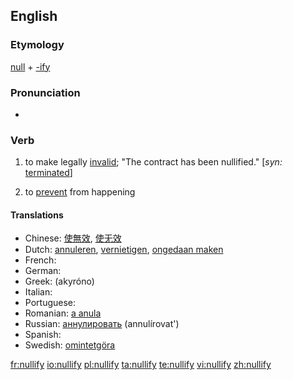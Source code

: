==English==

===Etymology===
[[null]] + [[-ify]]

===Pronunciation===
* {{audio|en-us-nullify.ogg|Audio (US)}}

===Verb===
{{en-verb|nullifies|nullifying|nullified}}

# {{transitive|legal}} to make legally [[invalid]]; "The contract has been nullified." [''syn:'' [[terminated]]]
# to [[prevent]] from happening

====Translations====
* Chinese: [[使無效]], [[使无效]]
* Dutch: [[annuleren]], [[vernietigen]], [[ongedaan maken]]
* French: {{t+|fr|annuler}}
* German: {{t+|de|annullieren}}
* Greek: {{t+|el|ακυρώνω|sc=Grek}} (akyróno)
* Italian: {{t+|it|annullare}}
* Portuguese: {{t+|pt|anular}}
* Romanian: [[a anula]]
* Russian: [[аннулировать]] (annulírovat')
* Spanish: {{t+|es|anular}}
* Swedish: [[omintetgöra]]

[[fr:nullify]]
[[io:nullify]]
[[pl:nullify]]
[[ta:nullify]]
[[te:nullify]]
[[vi:nullify]]
[[zh:nullify]]